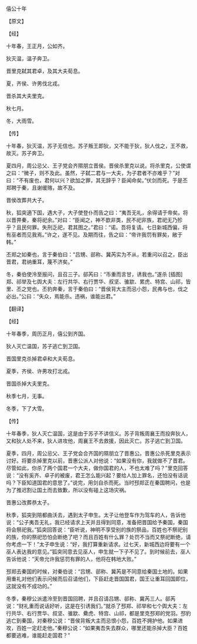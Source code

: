 

僖公十年

【原文】

【经】

十年春，王正月，公如齐。

狄灭温，温子奔卫。

晋里克弑其君卓，及其大夫荀息。

夏，齐侯、许男伐北戎。

晋杀其大夫里克。

秋七月。

冬，大雨雪。

【传】

十年春，狄灭温，苏子无信也。苏子叛王即狄，又不能于狄，狄人伐之，王不救，故灭。苏子奔卫。

夏四月，周公忌父、王子党会齐隰朋立晋侯。晋侯杀里克以说。将杀里克，公使谓之曰：“微子，则不及此。虽然，子弑二君与一大夫，为子君者不亦难乎？”对曰：“不有废也，君何以兴？欲加之罪，其无辞乎？臣闻命矣。”伏剑而死。于是丕郑聘于秦，且谢缓赂，故不及。

晋侯改葬共大子。

秋，狐突適下国，遇大子，大子使登仆而告之曰：“夷吾无礼，余得请于帝矣。将以晋畀秦，秦将祀余。”对曰：“臣闻之，神不歆非类，民不祀非族，君祀无乃殄乎？且民何罪。失刑乏祀，君其图之。”君曰：“诺。吾将复请。七日新城西偏，将有巫者而见我焉。”许之，遂不见。及期而往，告之曰：“帝许我罚有罪矣，敝于韩。”

丕郑之如秦也，言于秦伯曰：“吕甥、郤称、冀芮实为不从，若重问以召之，臣出晋君，君纳重耳，蔑不济矣。”

冬，秦伯使泠至报问，且召三子。郤芮曰：“币重而言甘，诱我也。”遂杀 [插图]郑、祁举及七舆大夫：左行共华、右行贾华、叔坚、骓歂、累虎、特宫、山祁，皆里、丕之党也。丕豹奔秦，言于秦伯曰：“晋侯背大主而忌小怨，民弗与也，伐之必出。”公曰：“失众，焉能杀。违祸，谁能出君。”

【翻译】

【经】

十年春季，周历正月，僖公到齐国。

狄人灭亡温国，苏子逃亡到卫国。

晋国里克杀掉君卓和大夫荀息。

夏季，齐侯、许男攻打北戎。

晋国杀掉大夫里克。

秋季七月，无事。

冬季，下了大雪。

【传】

十年春季，狄人灭亡温国，这是由于苏子不讲信义。苏子背叛周襄王而投奔狄人，又和狄人处不来，狄人进攻他，周襄王不去救援，因此灭亡。苏子逃亡到卫国。

夏季，四月，周公忌父、王子党会合齐国的隰朋立了晋惠公。晋惠公杀死里克表示讨好。将要杀掉里克以前，晋惠公派人对他说：“如果没有你，我就做不了晋君。尽管如此，你杀了两个国君一个大夫，做你国君的人，不也太难了吗？”里克回答说：“没有奚齐、卓子的被废，君王怎么能兴起？要给人加上罪名，还怕没有话说吗？下臣知道国君的意思了。”说完，用剑自杀而死。当时邳郑正在秦国聘问，也是为了推迟割让国土而去致歉，所以没有碰上这场灾祸。

晋惠公改葬恭太子。

秋季，狐突到陪都曲沃去，遇到太子申生。太子让他登车作为驾车的人，告诉他说：“公子夷吾无礼，我已经请求上天并且得到同意，准备把晋国给予秦国，秦国将会祭祀我。”狐突回答说：“臣听说，神明不享受别的族的祭品，百姓也不祭祀别的族，你的祭祀恐怕会断绝了吧？而且百姓有什么罪？处罚不当而又祭祀断绝，请你考虑一下！”太子申生说：“好，我打算重新请求。过七天，新城西边将要有一个巫人表达我的意见。”狐突同意去见巫人，申生就一下子不见了。到时候前去，巫人告诉他说：“天帝允许我惩罚有罪的人，他将在韩地大败。”

邳郑去秦国的时候，对秦伯说：“吕甥、郤称、冀芮是不同意给秦国土地的。如果用重礼对他们表示问候而后召请他们，下臣赶走晋国国君，国王让重耳回国即位，这就没有不成功的。”

冬季，秦穆公派遣泠至到晋国回聘，并且召请吕甥、郤称、冀芮三人。郤芮说：“财礼重而说话好听，这是在引诱我们。”就杀了邳郑、祁举和七个舆大夫：左行共华、右行贾华、叔坚、骓歂、纍虎、特宫、山祁，都是里克邳郑的党羽。邳豹逃亡到秦国，对秦穆公说：“晋侯背叛大主而忌恨小怨，百姓不拥护他。如果进攻，百姓一定赶走他。”秦穆公说：“如果夷吾失去群众，哪里还能杀掉大臣？百姓都要逃难，谁能赶走国君？”

